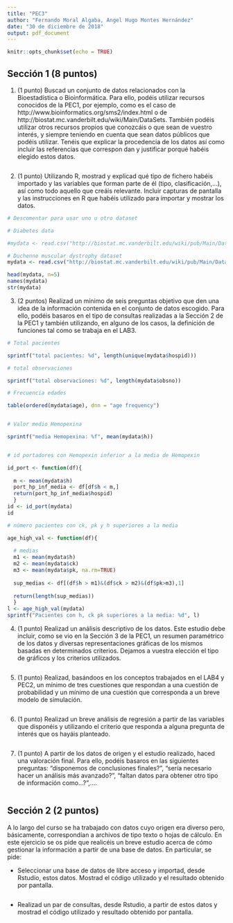 ```yaml
---
title: "PEC3"
author: "Fernando Moral Algaba, Angel Hugo Montes Hernández"
date: "30 de diciembre de 2018"
output: pdf_document
---
```


```r
knitr::opts_chunk$set(echo = TRUE)
```

## Sección 1 (8 puntos) 

1.   (1 punto) Buscad un conjunto de datos relacionados con la Bioestadística o Bioinformática. Para ello, podéis utilizar recursos conocidos de la PEC1, por ejemplo, como es el caso de http://www.bioinformatics.org/sms2/index.html o de http://biostat.mc.vanderbilt.edu/wiki/Main/DataSets. También podéis utilizar otros recursos propios que conozcáis o que sean de vuestro interés, y siempre teniendo en cuenta que sean datos públicos que podéis utilizar. Tenéis que explicar la procedencia de los datos así como incluir las referencias que correspon dan y justificar porqué habéis elegido estos datos.

```r




```
2.   (1 punto) Utilizando R, mostrad y explicad qué tipo de fichero habéis importado y las variables que forman parte de él (tipo, clasificación,...), así como todo aquello que creáis relevante. Incluir capturas de pantalla y las instrucciones en R que habéis utilizado para importar y mostrar los datos.

```r
# Descomentar para usar uno u otro dataset

# Diabetes data

#mydata <- read.csv("http://biostat.mc.vanderbilt.edu/wiki/pub/Main/DataSets/diabetes.csv",header=T, sep=",")

# Duchenne muscular dystrophy dataset
mydata <- read.csv("http://biostat.mc.vanderbilt.edu/wiki/pub/Main/DataSets/dmd.csv", header= T, sep=",")

head(mydata, n=5)
names(mydata)
str(mydata)

```

3.   (2 puntos) Realizad un mínimo de seis preguntas objetivo que den una idea de la información contenida en el conjunto de datos escogido. Para ello, podéis basaros en el tipo de consultas realizadas a la Sección 2 de la PEC1 y también utilizando, en alguno de los casos, la definición de funciones tal como se trabaja
en el LAB3.

```r
# Total pacientes 

sprintf("total pacientes: %d", length(unique(mydata$hospid)))

# total observaciones

sprintf("total observaciones: %d", length(mydata$obsno))

# Frecuencia edades

table(ordered(mydata$age), dnn = "age frequency")


# Valor medio Hemopexina

sprintf("media Hemopexina: %f", mean(mydata$h))


# id portadores con Hemopexin inferior a la media de Hemopexin

id_port <- function(df){
  
  m <- mean(mydata$h)
  port_hp_inf_media <- df[df$h < m,]
  return(port_hp_inf_media$hospid)
  }
id <- id_port(mydata)
id

# número pacientes con ck, pk y h superiores a la media 

age_high_val <- function(df){
  
  # medias
  m1 <- mean(mydata$h)
  m2 <- mean(mydata$ck)
  m3 <- mean(mydata$pk, na.rm=TRUE)
  
  sup_medias <- df[(df$h > m1)&(df$ck > m2)&(df$pk>m3),1]
  
  return(length(sup_medias))
  }
l <- age_high_val(mydata)
sprintf("Pacientes con h, ck pk superiores a la media: %d", l)

```


4.   (1 punto) Realizad un análisis descriptivo de los datos. Este estudio debe incluir,
como se vio en la Sección 3 de la PEC1, un resumen paramétrico de los datos y
diversas representaciones gráficas de los mismos basadas en determinados criterios. Dejamos a vuestra elección el tipo de gráficos y los criterios utilizados.

```r


```

5.   (1 punto) Realizad, basándoos en los conceptos trabajados en el LAB4 y PEC2, un mínimo de tres cuestiones que respondan a una cuestión de probabilidad y un mínimo de una cuestión que corresponda a un breve modelo de simulación.

```r

```

6.   (1 punto) Realizad un breve análisis de regresión a partir de las variables que disponéis y utilizando el criterio que responda a alguna pregunta de interés que os hayáis planteado.

```r

```

7.   (1 punto) A partir de los datos de origen y el estudio realizado, haced una valoración final. Para ello, podéis basaros en las siguientes preguntas: "disponemos de conclusiones finales?", "sería necesario hacer un análisis más avanzado?", "faltan datos para obtener otro tipo de información como...?",....

```r

```

## Sección 2 (2 puntos)

A lo largo del curso se ha trabajado con datos cuyo origen era diverso pero, básicamente, correspondían a archivos de tipo texto o hojas de cálculo. En este ejercicio se os pide que realicéis un breve estudio acerca de cómo gestionar la información a partir de una base de datos. En particular, se pide:

- Seleccionar una base de datos de libre acceso y importad, desde Rstudio, estos datos. Mostrad el código utilizado y el resultado obtenido por pantalla.

```r

```

- Realizad un par de consultas, desde Rstudio, a partir de estos datos y mostrad el código utilizado y resultado obtenido por pantalla.

```r

```

